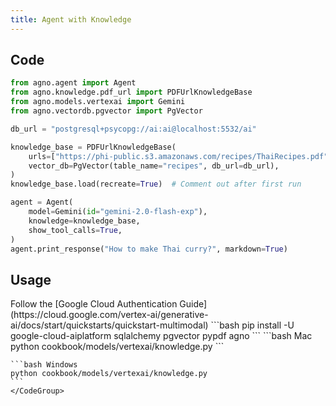 ```yaml
---
title: Agent with Knowledge
---
```


## Code

```python cookbook/models/vertexai/knowledge.py
from agno.agent import Agent
from agno.knowledge.pdf_url import PDFUrlKnowledgeBase
from agno.models.vertexai import Gemini
from agno.vectordb.pgvector import PgVector

db_url = "postgresql+psycopg://ai:ai@localhost:5532/ai"

knowledge_base = PDFUrlKnowledgeBase(
    urls=["https://phi-public.s3.amazonaws.com/recipes/ThaiRecipes.pdf"],
    vector_db=PgVector(table_name="recipes", db_url=db_url),
)
knowledge_base.load(recreate=True)  # Comment out after first run

agent = Agent(
    model=Gemini(id="gemini-2.0-flash-exp"),
    knowledge=knowledge_base,
    show_tool_calls=True,
)
agent.print_response("How to make Thai curry?", markdown=True)
```

## Usage

<Steps>
  <Snippet file="create-venv-step.mdx" />

  <Step title="Authenticate with Google Cloud">
    Follow the [Google Cloud Authentication Guide](https://cloud.google.com/vertex-ai/generative-ai/docs/start/quickstarts/quickstart-multimodal)
  </Step>

  <Step title="Install libraries">
    ```bash
    pip install -U google-cloud-aiplatform sqlalchemy pgvector pypdf agno
    ```
  </Step>

  <Step title="Run Agent">
    <CodeGroup>
    ```bash Mac
    python cookbook/models/vertexai/knowledge.py
    ```

    ```bash Windows
    python cookbook/models/vertexai/knowledge.py
    ```
    </CodeGroup>
  </Step>
</Steps>